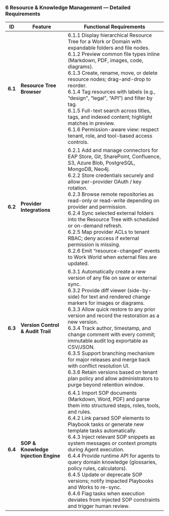 ### 6  Resource & Knowledge Management — Detailed Requirements

| ID | Feature | Functional Requirements |
|----|---------|-------------------------|
| **6.1** | **Resource Tree Browser** | 6.1.1 Display hierarchical Resource Tree for a Work or Domain with expandable folders and file nodes. <br />6.1.2 Preview common file types inline (Markdown, PDF, images, code, diagrams). <br />6.1.3 Create, rename, move, or delete resource nodes; drag-and-drop to reorder. <br />6.1.4 Tag resources with labels (e.g., “design”, “legal”, “API”) and filter by tag. <br />6.1.5 Full-text search across titles, tags, and indexed content; highlight matches in preview. <br />6.1.6 Permission-aware view: respect tenant, role, and tool-based access controls. |
| **6.2** | **Provider Integrations** | 6.2.1 Add and manage connectors for EAP Store, Git, SharePoint, Confluence, S3, Azure Blob, PostgreSQL, MongoDB, Neo4j. <br />6.2.2 Store credentials securely and allow per-provider OAuth / key rotation. <br />6.2.3 Browse remote repositories as read-only or read-write depending on provider and permission. <br />6.2.4 Sync selected external folders into the Resource Tree with scheduled or on-demand refresh. <br />6.2.5 Map provider ACLs to tenant RBAC; deny access if external permission is missing. <br />6.2.6 Emit “resource-changed” events to Work World when external files are updated. |
| **6.3** | **Version Control & Audit Trail** | 6.3.1 Automatically create a new version of any file on save or external sync. <br />6.3.2 Provide diff viewer (side-by-side) for text and rendered change markers for images or diagrams. <br />6.3.3 Allow quick restore to any prior version and record the restoration as a new version. <br />6.3.4 Track author, timestamp, and change comment with every commit; immutable audit log exportable as CSV/JSON. <br />6.3.5 Support branching mechanism for major releases and merge back with conflict resolution UI. <br />6.3.6 Retain versions based on tenant plan policy and allow administrators to purge beyond retention window. |
| **6.4** | **SOP & Knowledge Injection Engine** | 6.4.1 Import SOP documents (Markdown, Word, PDF) and parse them into structured steps, roles, tools, and rules. <br />6.4.2 Link parsed SOP elements to Playbook tasks or generate new template tasks automatically. <br />6.4.3 Inject relevant SOP snippets as system messages or context prompts during Agent execution. <br />6.4.4 Provide runtime API for agents to query domain knowledge (glossaries, policy rules, calculators). <br />6.4.5 Update or deprecate SOP versions; notify impacted Playbooks and Works to re-sync. <br />6.4.6 Flag tasks when execution deviates from injected SOP constraints and trigger human review. |
